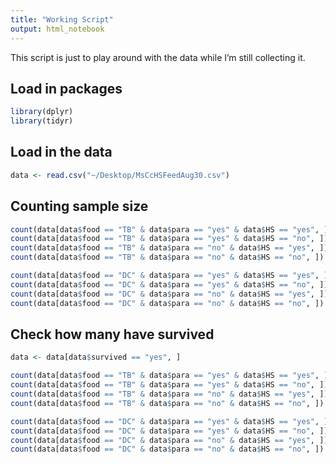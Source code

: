 ```yaml
---
title: "Working Script"
output: html_notebook
---
```


This script is just to play around with the data while I'm still collecting it. 

## Load in packages

```r
library(dplyr)
library(tidyr)
```


## Load in the data

```r
data <- read.csv("~/Desktop/MsCcHSFeedAug30.csv")
```


## Counting sample size

```r
count(data[data$food == "TB" & data$para == "yes" & data$HS == "yes", ])
count(data[data$food == "TB" & data$para == "yes" & data$HS == "no", ])
count(data[data$food == "TB" & data$para == "no" & data$HS == "yes", ])
count(data[data$food == "TB" & data$para == "no" & data$HS == "no", ])
```

```r
count(data[data$food == "DC" & data$para == "yes" & data$HS == "yes", ])
count(data[data$food == "DC" & data$para == "yes" & data$HS == "no", ])
count(data[data$food == "DC" & data$para == "no" & data$HS == "yes", ])
count(data[data$food == "DC" & data$para == "no" & data$HS == "no", ])
```

## Check how many have survived

```r
data <- data[data$survived == "yes", ]
```

```r
count(data[data$food == "TB" & data$para == "yes" & data$HS == "yes", ])
count(data[data$food == "TB" & data$para == "yes" & data$HS == "no", ])
count(data[data$food == "TB" & data$para == "no" & data$HS == "yes", ])
count(data[data$food == "TB" & data$para == "no" & data$HS == "no", ])
```

```r
count(data[data$food == "DC" & data$para == "yes" & data$HS == "yes", ])
count(data[data$food == "DC" & data$para == "yes" & data$HS == "no", ])
count(data[data$food == "DC" & data$para == "no" & data$HS == "yes", ])
count(data[data$food == "DC" & data$para == "no" & data$HS == "no", ])
```

